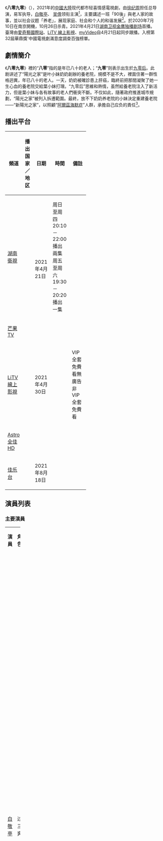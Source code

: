 {{電視節目信息框
| 名稱 = 八零九零
| 英文名稱 = ''{{lang|en|Octogenarian and the 90s}}''
| 別名 = 
| 圖片 = File:《八零九零》双人版海报.png
| 圖說 = 
| 標語 = 
| 主演 =[[白敬亭|白敬亭]]、[[吳倩_(演員)|吴倩]]
| 類型 = 现代都市轻喜剧、情感剧
| 編劇 = 龙振宇、朱俊懿、邬雩儿
| 導演 = [[徐纪周|徐纪周]]
| 製片人 = 张灼
| 出品人 = 傳斌星
| 製作公司 = [[华策影视|华策影视]]<br>响想时代娱乐文化传媒（北京）<br>北京华录百纳影视股份<br>海宁月亮开花影视文化<br>北京乐本影视文化传媒
| 發行許可 =  {{nowrap|（京）剧审字（2020）第036号}}<ref name="集數" />
| 片尾曲 = 
| 主題曲 = 
| 插曲 = 
| 國家 = {{CHNML}}
| 語言 = [[現代標準漢語|漢語]]
| 製作年份 = 2020年7月10日－10月26日
| 拍攝地 = {{CHNML}}[[南京市|南京]]
| 攝像 = 
| 每集長 = 45分鐘
| 首播時間 = 2021年
| 集數 = 39集<ref name="集數">{{cite web |title=發行許可證查詢結果 |url=https://dsj.nrta.gov.cn/tims/site/views/include/quickSearch/checkIssue/result.shanty?ids=016bd624d7dc1fc94028e4a16a8dc599 |website=國家廣播電影電視總局 |accessdate=2021-04-19 |archive-date=2021-04-12 |archive-url=https://web.archive.org/web/20210412155250/https://dsj.nrta.gov.cn/tims/site/views/include/quickSearch/checkIssue/result.shanty?ids=016bd624d7dc1fc94028e4a16a8dc599 |dead-url=no }}</ref>
| channel_1 = 
| picture_format_1 = 
| audio_format_1 = 
| first_run_1 = {{CHNML}}
| num_episodes_1 =  
| first_aired_1 = {{start date|2021}}
| last_aired_1 = {{end date|2021}}
| 官方網站 = https://weibo.com/u/7365104380
| imdb_id = 
}}
《'''八零九零'''》（{{lang-en|''Octogenarian and the 90s''}}），2021年的[[中國大陸|中國大陸]]现代都市轻喜情感電視劇，由[[徐纪周|徐纪周]]担任总导演，易军执导，[[白敬亭|白敬亭]]、 [[吳倩_(演員)|吴倩]]领衔主演<ref>{{Cite web|title=白敬亭新劇《八零九零》 聚焦愛和關懷|url=http://ah.news.163.com/20/0904/14/FLMGH3PU04079BLI.html|date=2020-09-04|work=網易|archive-date=2021-08-14|archive-url=https://web.archive.org/web/20210814103732/http://ah.news.163.com/20/0904/14/FLMGH3PU04079BLI.html|dead-url=no|access-date=2021-08-14}}</ref>，主要講述一班「90後」與老人家的故事，並以社会议题「养老」，展现家庭、社会和个人的和谐发展<ref>{{Cite web|title=養老院裡的青春劇《八零九零》令觀眾笑中反思|url=http://www.xinhuanet.com/culturepro/2021-05/17/c_1127453641.htm|date=2021-05-17|work=新華網|archive-date=2021-05-18|archive-url=https://web.archive.org/web/20210518153326/http://www.xinhuanet.com/culturepro/2021-05/17/c_1127453641.htm|dead-url=no|access-date=2021-07-13}}</ref>。於2020年7月10日在南京開機，10月26日杀青。2021年4月21日[[金鷹獨播劇場|湖南卫视金鹰独播剧场]]首播。臺灣由[[愛奇藝國際站|愛奇藝國際站]]、[[LiTV_線上影視|LiTV 線上影視]]、[[台灣大哥大#數位內容服務|myVideo]]自4月21日起同步跟播。入榜第32屆華鼎獎'中國電視劇滿意度調查百強榜單。

==劇情簡介==
《'''八零九零'''》裡的“'''八零'''”指的是年已八十的老人；“'''九零'''”则表示出生於[[九零后|九零后]]。此剧讲述了“陽光之家”是叶小妹奶奶創辦的養老院，規模不是不大，裡面住著一群性格迥異，年已八十的老人。一天，奶奶被確診患上肝癌，臨終前把那間凝聚了她一生心血的養老院交給葉小妹打理。“九零后”思維和熱情，虽然給養老院注入了新活力，但是葉小妹与各有故事的老人們衝突不斷。不仅如此，隨著政府推進城市規劃，“陽光之家”被列入拆遷範圍。最終，放不下奶奶养老院的小妹決定重建養老院——“新陽光之家”，以照顧“[[阿爾茲海默症|阿爾茲海默症]]”人群，承擔自己应负的責任<ref>{{Cite web|title=白敬亭、吳倩攜手新劇《八零九零》！ ？小白、吳倩這是5年之後終於再碰面了啊！ ！ ！|url=https://epop.my/2020/06/05/%E7%99%BD%E6%95%AC%E4%BA%AD%E3%80%81%E5%90%B3%E5%80%A9%E6%94%9C%E6%89%8B%E6%96%B0%E5%8A%87%E3%80%8A%E5%85%AB%E9%9B%B6%E4%B9%9D%E9%9B%B6%E3%80%8B%EF%BC%81%EF%BC%9F%E5%B0%8F%E7%99%BD%E3%80%81%E5%90%B3/|date=2020-06-05|work=epop|archive-date=2021-05-04|archive-url=https://web.archive.org/web/20210504061915/https://epop.my/2020/06/05/%E7%99%BD%E6%95%AC%E4%BA%AD%E3%80%81%E5%90%B3%E5%80%A9%E6%94%9C%E6%89%8B%E6%96%B0%E5%8A%87%E3%80%8A%E5%85%AB%E9%9B%B6%E4%B9%9D%E9%9B%B6%E3%80%8B%EF%BC%81%EF%BC%9F%E5%B0%8F%E7%99%BD%E3%80%81%E5%90%B3/|dead-url=no|access-date=2021-05-04}}</ref>。

== 播出平台 ==
{|class="wikitable" width="65%" style="text-align:center"
!width="12%"|'''頻道'''||width="12%"|播出国家／地区|| width="18%" |'''日期'''||width="20%"|'''時間'''||width="20%"|'''備註'''
|-
|[[湖南衛視|湖南衛視]]||rowspan="2"|{{CHNML}}||rowspan="2"|2021年4月21日 ||周日至周四20:10－22:00播出兩集<br>周五至周六19:30－20:20播出一集 ||
|-
|[[芒果TV|芒果TV]]|| || 
|-
|[[LiTV_線上影視|LiTV 線上影視]]||{{TWN}}||2021年4月30日|| ||VIP全套免費看無廣告<br>非VIP全套免費看
|-
|[[Astro全佳HD|Astro全佳HD]]||{{MYS}}||||||
|-
|[[佳乐台|佳乐台]]||{{SIN}}||2021年8月18日 ||||
|}

==演員列表==
=== 主要演員 ===
{|class="wikitable" width="100%" style="text-align:center"
|- style="background:pink; color:snow" align=center 
|width="15%"|'''演員''' ||width="15%"|'''角色''' ||'''介紹'''
|-
|[[白敬亭|白敬亭]]||过三爽|| align="left" |'''售卖保健品的销售员兼未来保健公司科技的销售经理'''<br>一个滑头的保健品推销员，身背老爸负债，和爷爷相依为命。在一个叫“未来”的保健品公司做推销员，专门哄着老人们买保健品。作为保健品销售，他为了达成业绩让爷爷住进“阳光之家”养老院，由此开启了他与高龄老顽童们的故事，他也在这过程中走出了人生的低谷。
|-
|[[吳倩_(演員)|吴倩]]||叶小妹|| align="left" |金牌调解员，林院长的孙女，嘴硬心软，从小在养老院长大。自幼喜欢画画但没有什么大成就，在奶奶庇护下考到驾照没摸过方向盘，做饭难以下咽，但她富有责任感，充满生命力，在得知奶奶患肝癌后决定接手养老院。
|}

=== 其他演員 ===
{|class="wikitable" width="100%" style="text-align:center"
|- style="background:pink; color:snow" align=center 
|width="15%"|'''演員''' ||width="15%"|'''角色''' ||'''介紹'''
|-
|[[倪大红|倪大红]]|| 过爷|| align="left" |过三爽的爷爷，曾经的金牌厨神，外表霸气内心呆萌。做了半辈子大厨的过江东失去味觉，但对孙子过三爽做菜依然很严格，这是职业习惯使然，他决定住进养老院，并不是被逼无奈，而是对养老院住宿和饮食比较满意，而且动了黄昏恋的心思。
|-
|[[李建义|李建义]]||不高兴|| align="left" |鳏居老人，性格孤僻，嗜酒成性，成天绷着一张不高兴”的脸。叶小妹初人养老院时，把他气进了医院。不过可谓是“不打不相识”，叶小妹接任院长之后，他却成了她的拥趸，每每为她的事强出头，把她当亲孙女疼爱。
|-
|[[杨新鸣|杨新鸣]]||石长生|| align="left" |
|-
|[[吴冕|吴冕]]|| 林素芬|| align="left" |叶小妹的奶奶，阳光养老院现任院长，十练又威严里。 熟知养老院里每一个老人的过往和喜厌，希望找到一个靠谱的新院长，能够延续她的理念，替她信守当年对战友们“养老迭终”的承诺，将这个非盈利性的养老院开办到底。
|-
|[[高鑫|高鑫]]|| 过铁林|| align="left" |過三爽的爸爸，因為欠債、酗酒的問題，造成爸爸和兒子的負擔。
|-
|[[謝蘭(演員)|谢兰]]||金鹂|| align="left" |
|-
|[[杨青(演員)|杨青]]||胡梦|| align="left" |
|-
|[[沙景昌|沙景昌]]||蔣六毛|| align="left" |一個非常信奉[毛主義]的老人，在養老院有自己的菜園。
|-
|[[沈丹萍|沈丹萍]]||吴慧妈妈|| align="left" |
|-
|[[刘羽琦|刘羽琦]]||乔伊|| align="left" |
|}

==電視劇原聲帶==
{{Tracklist 
| collapsed = 
| headline =《八零九零》電視劇原聲帶
| font_size = 
| total_length = 

| extra_column = 演唱 

| title1 =人生啊
| note1 = 片頭曲
| music1 = [[董冬冬|董冬冬]]
| lyrics1 = [[陳曦|陳曦]]
| arranger1 = [[闫天午|闫天午]]
| extra1 = [[劉宇寧|劉宇寧]]

| title2 =陪伴
| note2 = 片尾曲
| music2 = [[董冬冬|董冬冬]]
| lyrics2 =  [[陳曦|陳曦]]
| arranger2 =[[闫天午|闫天午]]
| extra2 = [[金玟岐|金玟岐]]

| title3 =糖
| note3 = 插曲
| music3 =[[陳曦|陳曦]]
| lyrics3 = [[陳曦|陳曦]]
| arranger3 =[[薛峰|薛峰]] 
| extra3 = [[劉惜君|劉惜君]]

| title4 =牽掛
| note4 = 插曲
| music4 = [[董冬冬|董冬冬]]
| lyrics4 =  [[陳曦|陳曦]]
| arranger4 = [[闫天午|闫天午]]
| extra4 = [[劉美麟|劉美麟]]

| title5 =放過
| note5 = 插曲
| music5 =[[董冬冬|董冬冬]] 
| lyrics5 =  [[陳曦|陳曦]]
| arranger5 =  [[闫天午|闫天午]]
| extra5 =[[馬頔|馬頔]]
}}


==参考资料==
===引用===
{{reflist}}

== 外部链接 ==
* {{weibo|7365104380|《八零九零》}}
* {{douban}}
{{白敬亭}}

== 电视节目的变迁 ==
{{湖南卫视电视剧}}
{{DEFAULTSORT:Ba八}}
[[Category:2021年中國電視劇集|Category:2021年中國電視劇集]]
[[Category:中國社會|Category:中國社會]]
[[Category:社會問題題材作品|Category:社會問題題材作品]]
[[Category:老人題材作品|Category:老人題材作品]]